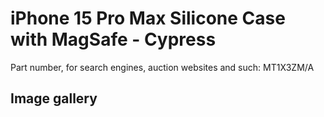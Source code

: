 
# iPhone 15 Pro Max Silicone Case with MagSafe - Cypress

Part number, for search engines, auction websites and such: MT1X3ZM/A

## Image gallery

<div style={{ width: '100%', maxWidth: '768px' }}>
<GalleryComponent
    images={[
      {
        original: "/everysource/MT1X3.webp",
        thumbnail: "/everypreview/MT1X3.webp",
      },
      {
        original: "/everysource/MT1X3_AV1.webp",
        thumbnail: "/everypreview/MT1X3_AV1.webp",
      },
      {
        original: "/everysource/MT1X3_AV2.webp",
        thumbnail: "/everypreview/MT1X3_AV2.webp",
      },
      {
        original: "/everysource/MT1X3_AV3.webp",
        thumbnail: "/everypreview/MT1X3_AV3.webp",
      }
    ]}
  />
</div>